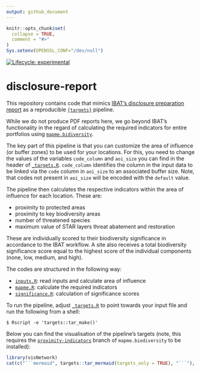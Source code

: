 ```yaml
---
output: github_document
---
```


<!-- README.md is generated from README.Rmd. Please edit that file -->

```r
knitr::opts_chunk$set(
  collapse = TRUE,
  comment = "#>"
)
Sys.setenv(OPENSSL_CONF="/dev/null")
```


<!-- badges: start -->
[![Lifecycle: experimental](https://img.shields.io/badge/lifecycle-experimental-orange.svg)](https://www.tidyverse.org/lifecycle/#experimental)
<!-- badges: end -->

# disclosure-report

This repository contains code that mimics [IBAT's disclosure preparation report](https://www.ibat-alliance.org/sample-downloads) as a reproducible 
[`{targets}`](https://books.ropensci.org/targets/) pipeline.

While we do not produce PDF reports here, we go beyond IBAT's functionality in
the regard of calculating the required indicators for entire portfolios using
[`mapme.bidiversity`](https://github.com/mapme-initiative/mapme.biodiversity).

The key part of this pipeline is that you can customize the area of influence 
(or buffer zones) to be used for your locations. For this, you need to
change the values of the variables `code_column` and `aoi_size` you can find
in the header of [`_targets.R`](_targets.R). `code_column` identifies the 
column in the input data to be linked via the `code` column in `aoi_size` 
to an associated buffer size. Note, that codes not present in `aoi_size` will
be encoded with the `default` value.

The pipeline then calculates the respective indicators within the area of influence 
for each location. These are:

- proximity to protected areas
- proximity to key biodiversity areas
- number of threatened species
- maximum value of STAR layers threat abatement and restoration

These are individually scored to their biodiversity significance in accordance
to the IBAT workflow. A site also receives a total biodiversity significance score
equal to the highest score of the individual components (none, low, medium, and high).

The codes are structured in the following way:

- [`inputs.R`](R/inputs.R): read inputs and calculate area of influence
- [`mapme.R`](R/mapme.R): calculate the required indicators
- [`significance.R`](R/significance.R): calculation of significance scores

To run the pipeline, adjust [`_targets.R`](_targets.R) to point towards your
input file and run the following from a shell:

```shell
$ Rscript -e 'targets::tar_make()'
```

Below you can find the visualisation of the pipeline's targets (note, this requires
the [`proximity-indicators`](https://github.com/mapme-initiative/mapme.biodiversity/tree/proximity-indicators) 
branch of `mapme.biodiversity` to be installed):

```r
library(visNetwork)
cat(c("```mermaid", targets::tar_mermaid(targets_only = TRUE), "```"), sep = "\n")
```

